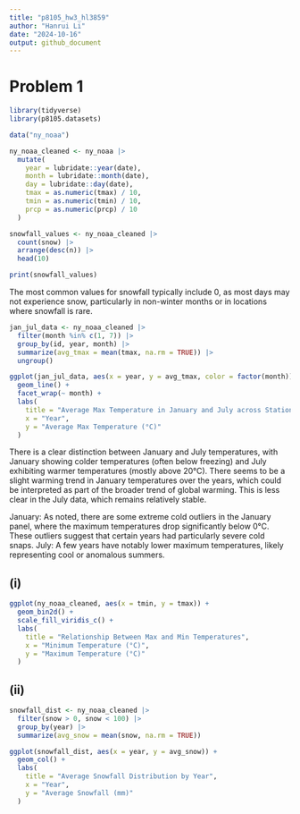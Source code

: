 ```yaml
---
title: "p8105_hw3_hl3859"
author: "Hanrui Li"
date: "2024-10-16"
output: github_document
---
```


# Problem 1

```r
library(tidyverse)
library(p8105.datasets)

data("ny_noaa")

ny_noaa_cleaned <- ny_noaa |>
  mutate(
    year = lubridate::year(date),
    month = lubridate::month(date),
    day = lubridate::day(date),
    tmax = as.numeric(tmax) / 10,
    tmin = as.numeric(tmin) / 10,
    prcp = as.numeric(prcp) / 10
  )

snowfall_values <- ny_noaa_cleaned |>
  count(snow) |>
  arrange(desc(n)) |>
  head(10)

print(snowfall_values)
```

The most common values for snowfall typically include 0, as most days may not experience snow, particularly in non-winter months or in locations where snowfall is rare.

```r
jan_jul_data <- ny_noaa_cleaned |>
  filter(month %in% c(1, 7)) |>
  group_by(id, year, month) |>
  summarize(avg_tmax = mean(tmax, na.rm = TRUE)) |>
  ungroup()

ggplot(jan_jul_data, aes(x = year, y = avg_tmax, color = factor(month))) +
  geom_line() +
  facet_wrap(~ month) +
  labs(
    title = "Average Max Temperature in January and July across Stations",
    x = "Year",
    y = "Average Max Temperature (°C)"
  )
```

There is a clear distinction between January and July temperatures, with January showing colder temperatures (often below freezing) and July exhibiting warmer temperatures (mostly above 20°C). There seems to be a slight warming trend in January temperatures over the years, which could be interpreted as part of the broader trend of global warming. This is less clear in the July data, which remains relatively stable.

January: As noted, there are some extreme cold outliers in the January panel, where the maximum temperatures drop significantly below 0°C. These outliers suggest that certain years had particularly severe cold snaps.
July: A few years have notably lower maximum temperatures, likely representing cool or anomalous summers.

## (i)

```r
ggplot(ny_noaa_cleaned, aes(x = tmin, y = tmax)) +
  geom_bin2d() + 
  scale_fill_viridis_c() +
  labs(
    title = "Relationship Between Max and Min Temperatures",
    x = "Minimum Temperature (°C)",
    y = "Maximum Temperature (°C)"
  )
```

## (ii)

```r
snowfall_dist <- ny_noaa_cleaned |>
  filter(snow > 0, snow < 100) |>
  group_by(year) |>
  summarize(avg_snow = mean(snow, na.rm = TRUE))

ggplot(snowfall_dist, aes(x = year, y = avg_snow)) +
  geom_col() +
  labs(
    title = "Average Snowfall Distribution by Year",
    x = "Year",
    y = "Average Snowfall (mm)"
  )
```


